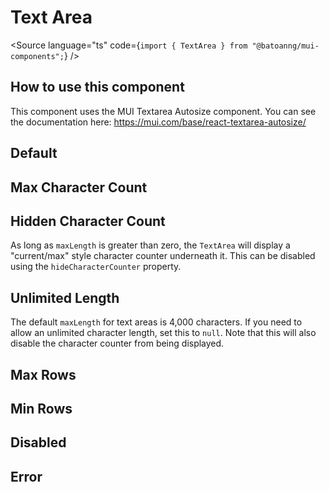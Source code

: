 
<Meta of={TextAreaStories} />

# Text Area

<Source language="ts" code={`import { TextArea } from "@batoanng/mui-components";`} />

## How to use this component

This component uses the MUI Textarea Autosize component.
You can see the documentation here: https://mui.com/base/react-textarea-autosize/

## Default

<Canvas of={TextAreaStories.Default} />

## Max Character Count

<Canvas of={TextAreaStories.MaxCharacterCount} />

## Hidden Character Count

As long as `maxLength` is greater than zero, the `TextArea` will display a "current/max" style character counter underneath it. This can be disabled using the `hideCharacterCounter` property.

<Canvas of={TextAreaStories.HiddenCharacterCount} />

## Unlimited Length

The default `maxLength` for text areas is 4,000 characters. If you need to allow an unlimited character length, set this to `null`. Note that this will also disable the character counter from being displayed.

<Canvas of={TextAreaStories.UnlimitedLength} />

## Max Rows

<Canvas of={TextAreaStories.MaxRows} />

## Min Rows

<Canvas of={TextAreaStories.MinRows} />

## Disabled

<Canvas of={TextAreaStories.Disabled} />

## Error

<Canvas of={TextAreaStories.Error} />

